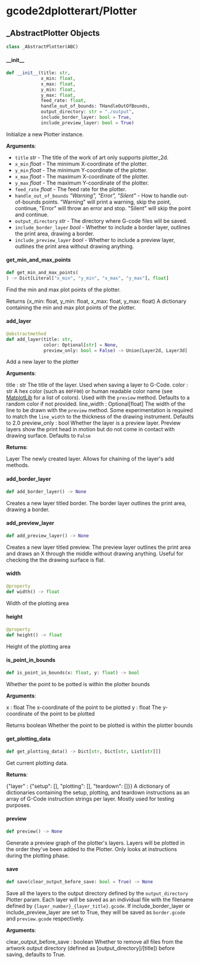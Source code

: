 <a id="gcode2dplotterart/Plotter"></a>

# gcode2dplotterart/Plotter

<a id="gcode2dplotterart/Plotter._AbstractPlotter"></a>

## \_AbstractPlotter Objects

```python
class _AbstractPlotter(ABC)
```

<a id="gcode2dplotterart/Plotter._AbstractPlotter.__init__"></a>

#### \_\_init\_\_

```python
def __init__(title: str,
             x_min: float,
             x_max: float,
             y_min: float,
             y_max: float,
             feed_rate: float,
             handle_out_of_bounds: THandleOutOfBounds,
             output_directory: str = "./output",
             include_border_layer: bool = True,
             include_preview_layer: bool = True)
```

Initialize a new Plotter instance.

**Arguments**:

- `title` _str_ - The title of the work of art
  only supports plotter_2d.
- `x_min` _float_ - The minimum X-coordinate of the plotter.
- `y_min` _float_ - The minimum Y-coordinate of the plotter.
- `x_max` _float_ - The maximum X-coordinate of the plotter.
- `y_max` _float_ - The maximum Y-coordinate of the plotter.
- `feed_rate` _float_ - The feed rate for the plotter.
- `handle_out_of_bounds` _"Warning", "Error", "Silent"_ - How to handle
  out-of-bounds points. "Warning" will print a warning, skip the
  point, continue, "Error" will throw an error and stop. "Silent"
  will skip the point and continue.
- `output_directory` _str_ - The directory where G-code files will be
  saved.
- `include_border_layer` _bool_ - Whether to include a border layer,
  outlines the print area, drawing a border.
- `include_preview_layer` _bool_ - Whether to include a preview layer,
  outlines the print area without drawing anything.

<a id="gcode2dplotterart/Plotter._AbstractPlotter.get_min_and_max_points"></a>

#### get\_min\_and\_max\_points

```python
def get_min_and_max_points(
) -> Dict[Literal["x_min", "y_min", "x_max", "y_max"], float]
```

Find the min and max plot points of the plotter.

Returns
  {x_min: float, y_min: float, x_max: float, y_max: float}
    A dictionary containing the min and max plot points of the plotter.

<a id="gcode2dplotterart/Plotter._AbstractPlotter.add_layer"></a>

#### add\_layer

```python
@abstractmethod
def add_layer(title: str,
              color: Optional[str] = None,
              preview_only: bool = False) -> Union[Layer2d, Layer3d]
```

Add a new layer to the plotter

**Arguments**:

  title : str
  The title of the layer. Used when saving a layer to G-Code.
  color : str
  A hex color (such as `00FF00`) or human readable color name
  (see [MatplotLib](https://matplotlib.org/stable/gallery/color/named_colors.html#css-colors)
  for a list of colors). Used with the `preview` method. Defaults to a random color if not provided.
  line_width : Optional[float]
  The width of the line to be drawn with the `preview` method. Some experimentation is required to match the
  `line_width` to the thickness of the drawing instrument. Defaults to 2.0
  preview_only : bool
  Whether the layer is a preview layer. Preview layers show the
  print head in motion but do not come in contact with drawing
  surface. Defaults to `False`
  

**Returns**:

  Layer
  The newly created layer. Allows for chaining of the layer's add
  methods.

<a id="gcode2dplotterart/Plotter._AbstractPlotter.add_border_layer"></a>

#### add\_border\_layer

```python
def add_border_layer() -> None
```

Creates a new layer titled border. The border layer outlines the print
area, drawing a border.

<a id="gcode2dplotterart/Plotter._AbstractPlotter.add_preview_layer"></a>

#### add\_preview\_layer

```python
def add_preview_layer() -> None
```

Creates a new layer titled preview. The preview layer outlines the
print area and draws an X through the middle without drawing anything.
Useful for checking the the drawing surface is flat.

<a id="gcode2dplotterart/Plotter._AbstractPlotter.width"></a>

#### width

```python
@property
def width() -> float
```

Width of the plotting area

<a id="gcode2dplotterart/Plotter._AbstractPlotter.height"></a>

#### height

```python
@property
def height() -> float
```

Height of the plotting area

<a id="gcode2dplotterart/Plotter._AbstractPlotter.is_point_in_bounds"></a>

#### is\_point\_in\_bounds

```python
def is_point_in_bounds(x: float, y: float) -> bool
```

Whether the point to be potted is within the plotter bounds

**Arguments**:

  x : float
  The x-coordinate of the point to be plotted
  y : float
  The y-coordinate of the point to be plotted
  
  Returns
  boolean
  Whether the point to be plotted is within the plotter bounds

<a id="gcode2dplotterart/Plotter._AbstractPlotter.get_plotting_data"></a>

#### get\_plotting\_data

```python
def get_plotting_data() -> Dict[str, Dict[str, List[str]]]
```

Get current plotting data.

**Returns**:

  {"layer" : {"setup": [], "plotting": [], "teardown": []}}
  A dictionary of dictionaries containing the setup, plotting, and teardown instructions as an array of
  G-Code instruction strings per layer. Mostly used for testing purposes.

<a id="gcode2dplotterart/Plotter._AbstractPlotter.preview"></a>

#### preview

```python
def preview() -> None
```

Generate a preview graph of the plotter's layers. Layers will be plotted in the order they've been added to the
Plotter. Only looks at instructions during the plotting phase.

<a id="gcode2dplotterart/Plotter._AbstractPlotter.save"></a>

#### save

```python
def save(clear_output_before_save: bool = True) -> None
```

Save all the layers to the output directory defined by the
`output_directory` Plotter param. Each layer will be saved
as an individual file with the filename defined by
`{layer_number}_{layer_title}.gcode`. If include_border_layer or include_preview_layer
are set to True, they will be saved as `border.gcode` and
`preview.gcode` respectively.

**Arguments**:

  clear_output_before_save : boolean
  Whether to remove all files from the artwork output directory
  (defined as [output_directory]/[title]) before saving,
  defaults to True.


